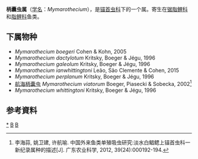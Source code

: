 {{Automatic Taxobox
| taxon = Mymarothecium
| authority =  Kritsky et al,1996
}}

'''柄囊虫属'''（[[学名|学名]]：''Mymarothecium''），是[[锚首虫科|锚首虫科]]下的一个属。寄生在[[锯脂鲤科|锯脂鲤科]]和[[脂鲤科|脂鲤科]]鱼类。

==下属物种==
* ''Mymarothecium boegeri'' Cohen & Kohn, 2005
* ''Mymarothecium dactylotum'' Kritsky, Boeger & Jégu, 1996
* ''Mymarothecium galeolum'' Kritsky, Boeger & Jégu, 1996
* ''Mymarothecium ianwhittingtoni'' Leão, São Clemente & Cohen, 2015
* ''Mymarothecium perplanum'' Kritsky, Boeger & Jégu, 1996
* [[航海柄囊虫|航海柄囊虫]] ''Mymarothecium viatorum'' Boeger, Piasecki & Sobecka, 2002<ref>李海蒜, 姚卫建, 许航喻. 中国外来鱼类单殖吸虫研究:淡水白鲳鳃上锚首虫科一新纪录属种的描述[J]. 广东农业科学, 2012, 39(24):000192-194.</ref>
* ''Mymarothecium whittingtoni'' Kritsky, Boeger & Jégu, 1996

==参考資料==
{{reflist}}

{{taxonbar}}
[[Category:_柄囊虫属|*]]
[[Category:_锚首虫科|B]]
[[Category:_1996年描述的分类群|B]]